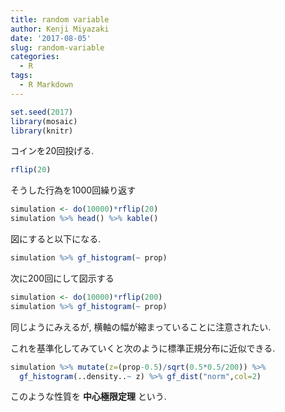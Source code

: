 ```yaml
---
title: random variable
author: Kenji Miyazaki
date: '2017-08-05'
slug: random-variable
categories:
  - R
tags:
  - R Markdown
---
```


```r
set.seed(2017)
library(mosaic)
library(knitr)
```

コインを20回投げる.
```r
rflip(20)
```

そうした行為を1000回繰り返す
```r
simulation <- do(10000)*rflip(20)
simulation %>% head() %>% kable()
```

図にすると以下になる.
```r
simulation %>% gf_histogram(~ prop)
```

次に200回にして図示する
```r
simulation <- do(10000)*rflip(200)
simulation %>% gf_histogram(~ prop)
```

同じようにみえるが, 横軸の幅が縮まっていることに注意されたい.

これを基準化してみていくと次のように標準正規分布に近似できる.
```r
simulation %>% mutate(z=(prop-0.5)/sqrt(0.5*0.5/200)) %>%
  gf_histogram(..density..~ z) %>% gf_dist("norm",col=2)
```

このような性質を **中心極限定理** という.
